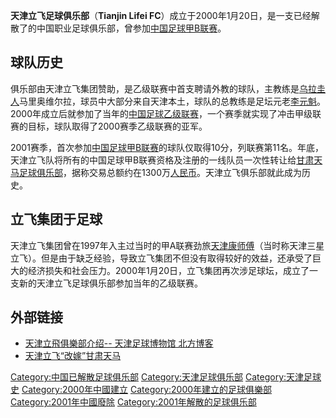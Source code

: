 {{Football club infobox |
  clubname = 天津立飞 |
  fullname = 天津立飞足球俱乐部 |
  nickname = |
  founded  = 2000年|
  dissolved = 2001年 |
  ground   = [[中国|中国]], [[天津|天津]]|
  capacity = |
  chairman = {{flagicon|CHN}} 张德庆|
  manager  = {{flagicon|Uruguay}} 马里奥维尔拉|
  league   = 中国足球甲B联赛|
  season   = 2001 |
  position = 第11名|
  pattern_la1=|pattern_b1=_unknown|pattern_ra1=|
  leftarm1=FFFFFF|body1=FFFFFF|rightarm1=FFFFFF|shorts1=FFFFFF|socks1=FFFFFF|
  pattern_la2=|pattern_b2=_unknown|pattern_ra2=|
  leftarm2=FFFFFF|body2=FFFFFF|rightarm2=FFFFFF|shorts2=FFFFFF|socks2=FFFFFF|
}}

'''天津立飞足球俱乐部'''（'''Tianjin Lifei FC'''）成立于2000年1月20日，是一支已经解散了的中国职业足球俱乐部，曾参加[[中国足球甲B联赛|中国足球甲B联赛]]。

==球队历史==
俱乐部由天津立飞集团赞助，是乙级联赛中首支聘请外教的球队，主教练是[[乌拉圭|乌拉圭人]]马里奥维尔拉，球员中大部分来自天津本土，球队的总教练是足坛元老[[李元魁|李元魁]]。2000年成立后就参加了当年的[[中国足球乙级联赛|中国足球乙级联赛]]，一个赛季就实现了冲击甲级联赛的目标，球队取得了2000赛季乙级联赛的亚军。

2001赛季，首次参加[[中国足球甲B联赛|中国足球甲B联赛]]的球队仅取得10分，列联赛第11名。年底，天津立飞队将所有的中国足球甲B联赛资格及注册的一线队员一次性转让给[[甘肃天马足球俱乐部|甘肃天马足球俱乐部]]，据称交易总额约在1300万[[人民币|人民币]]。天津立飞俱乐部就此成为历史。

==立飞集团于足球==
天津立飞集团曾在1997年入主过当时的甲A联赛劲旅[[天津康师傅|天津康师傅]]（当时称天津三星立飞）。但是由于缺乏经验，导致立飞集团不但没有取得较好的效益，还承受了巨大的经济损失和社会压力。2000年1月20日，立飞集团再次涉足球坛，成立了一支新的天津立飞足球俱乐部参加当年的乙级联赛。

==外部链接==
*[https://web.archive.org/web/20060515040330/http://gin99.blog.enorth.com.cn/article/57078.shtml 天津立飛俱樂部介绍-- 天津足球博物馆 北方博客]
*[http://www.qingdaonews.com/gb//content/2001-11/30/content_478894.htm 天津立飞“改嫁”甘肃天马]{{Wayback|url=http://www.qingdaonews.com/gb//content/2001-11/30/content_478894.htm |date=20050503100517 }}

{{fb start}}
{{甲B2001}}
{{fb end}}

[[Category:中国已解散足球俱乐部|Category:中国已解散足球俱乐部]]
[[Category:天津足球俱乐部|Category:天津足球俱乐部]]
[[Category:天津足球史|Category:天津足球史]]
[[Category:2000年中國建立|Category:2000年中國建立]]
[[Category:2000年建立的足球俱樂部|Category:2000年建立的足球俱樂部]]
[[Category:2001年中國廢除|Category:2001年中國廢除]]
[[Category:2001年解散的足球俱乐部|Category:2001年解散的足球俱乐部]]